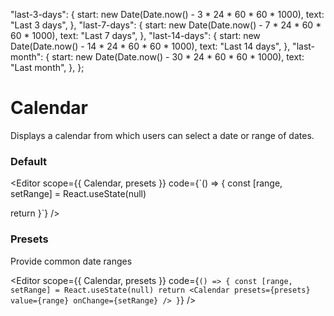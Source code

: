 
  "last-3-days": {
    start: new Date(Date.now() - 3 * 24 * 60 * 60 * 1000),
    text: "Last 3 days",
  },
  "last-7-days": {
    start: new Date(Date.now() - 7 * 24 * 60 * 60 * 1000),
    text: "Last 7 days",
  },
  "last-14-days": {
    start: new Date(Date.now() - 14 * 24 * 60 * 60 * 1000),
    text: "Last 14 days",
  },
  "last-month": {
    start: new Date(Date.now() - 30 * 24 * 60 * 60 * 1000),
    text: "Last month",
  },
};

<Spacer y={0.6} />

# Calendar

<Spacer y={0.8} />

Displays a calendar from which users can select a date or range of dates.

<Spacer />

### Default

<Editor
  scope={{ Calendar, presets }}
  code={`() => {
  const [range, setRange] = React.useState(null)
  
  return <Calendar value={range} onChange={setRange} />
}`}
/>

<Spacer y={2} />

### Presets

Provide common date ranges

<Spacer />

<Editor
  scope={{ Calendar, presets }}
  code={`() => {
  const [range, setRange] = React.useState(null)
  return <Calendar presets={presets} value={range} onChange={setRange} />
}`}
/>

<Spacer y={4} />

